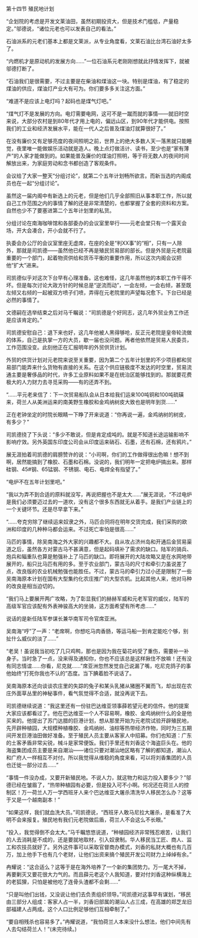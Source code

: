 

第十四节 殖民地计划

“企划院的考虑是开发文莱油田，虽然初期投资大，但是技术门槛低，产量稳定。”邬德说，“诸位元老也可以发表自己的看法。”

石油派系的元老们基本上都是文莱派，从专业角度看，文莱石油比台湾石油好太多了。

“内燃机才是原动机的发展方向……”一位石油系元老刚刚想就此抒情发挥下，就被邬德打断了。

“石油我们是很需要，不过主要是在柴油和煤油这一块。特别是煤油，有了稳定的煤油的供应，煤油灯产业大有可为。你们要多多关注这方面。”

“难道不是应该上电灯吗？起码也是煤气灯吧。”

“煤气灯不是发展的方向。电灯需要电网，这可不是一蹴而就的事情――就旧时空来说，大部分农村是到80年代才用上电的，偏远山区，到90年代才能供电。按照我们的工业和经济发展水平，能在一代人之后普及煤油灯就算很好了。”

在没有廉价又有足够亮度的夜间照明之前，世界上的绝大多数人天一落黑就只能睡觉，夜里唯一能做娱乐活动就是造人。晚上点灯做活计、读书，至少也是“家有薄产”的人家才能做到的。如果能普及廉价的煤油灯照明，等于将无数人的夜间时间解放出来，为家庭劳动和念书都创造了客观条件。

会议给了大家一整天“分组讨论”，就第二个五年计划畅所欲言。而新当选的内阁成员也在一起“分组讨论”。

虽然这一届内阁中有新选上的元老，但是他们几乎全部照旧从事本职工作，所以就自己工作范围之内的事情了解的还是非常清楚的，也都掌握了全套的资料和方案。自然也少不了要塞进第二个五年计划里的私货。

分组讨论在南海咖啡馆和各部委办的会议室里举行――元老会堂只有一个露天会场，开大会凑合，开小会就不行了。

执委会办公厅的会议室里座无虚席，在座的全是“判XX事”的“相”，只有一人除外，那就是司凯德――虽然他已经不再是殖民贸易部的部长。但是外贸是元老院最重要的一个部门，起着物资供给和货币平衡的重要作用，所以这次内阁会议把他“扩大”进来。

司凯德似乎对这次下台早有心理准备。这也难怪，这几年虽然他的本职工作干得不坏。但是每次讨论大政方针的时候总是“逆流而动”，一会左倾，一会右倾，甚至既左倾又右倾的一起被双方喷子们喷，弄得在元老院里的声望每况愈下。下台已经是必然的事情了。

文德嗣在选举结束之后对马千瞩说：“司凯德是个好同志，这几年外贸业务工作还是应该肯定的。”

司凯德安慰自己：退下来也好，这几年他被人黑得够呛，反正元老院是皇帝轮流做的体系，自己是执掌一方的大员，歇一届也没问题。再者他依然是贸易人民委员，工作范围没变。此刻他正在汇报明年的外贸供货计划。

外贸的供货计划对元老院来说至关重要，因为第二个五年计划里的不少项目都和贸易部门能弄来什么货物有直接的关系。在这个供应链极度不发达的时空里，贸易流通主要是奢侈品的时代，许多工业原料如果不是在统治区能够找到的。那就要花费极大的人力财力去寻觅采购――有的还弄不到。

“……平元老来信了：下一次贸易船队会从日本给我们运来100吨铜和100吨硫磺来，荷兰人从美洲运来的南美野生橡胶和金鸡纳树皮大致也是明年到货……”

正在老钟坐定的时院长眼睛一下睁了开来说道：“你再说一遍，金鸡纳树的树皮，有多少？”

司凯德挠了下头说：“多少不敢说，但是肯定成吨的。就是不知道长途运输影响不影响疗效。另外英国东印度公司会从印度运来硝石、石墨，还有石棉，还有鸦片。”

展无涯拍着司凯德的肩膀赞许的说：“小司啊，你们的工作做得很出色嘛！想不到啊，居然能搞到了橡胶、石墨和石棉。没说的，我们明年一定把电炉搞出来。那样硅钢、45#钢、65锰钢、不锈钢、电石、电焊全有指望了。”

“电炉不在五年计划里吧。”

“我以为弄不到合适的原料就没写，再说把握也不是太大……”展无涯说，“不过电炉是我们必须要迈过去的一道坎，没有这个很多东西就无从着手。是我们产业链上的一个关键环节。还是尽早拿下来。”

“……夸克穷除了继续运来奴隶之外，马匹合同将在明年交货完成，我们采购的欧洲和印度的几种种马都会运来。不过死亡率怕是很高……”

马匹的事情，除吴南海之外大家的兴趣都不大。自从攻占济州岛和开通后金贸易渠道之后，虽然各方对蒙古马不甚满意，但是起码填补了需求的缺口。陆军的骑兵、炮兵和辎重队也算是勉强补上了马匹的缺口。即将展开的大陆攻略又是在水网地带展开的，船只比马匹有用的多。至于农业部门，蒙古马的尺寸和牵引力虽说差了点，改良版的农业机械勉强也能胜任。不过，蒙古马的牵引力过小还是限制了一些吴南海原本计划在国有大型集约化农庄推广的大型农机。比起其他人来，他对马种的改良是相当迫切的。

“我们马上要展开两广攻略，为了彰显我们的赫赫军威和元老军官的威仪，陆军的高级军官应该配有外表神骏高大的坐骑，这方面希望有所考虑……”

说话的是新任陆军参谋长兼华南军司令官席亚洲。

吴南海“哼”了一声：“老席啊，你想吃马肉香肠，等运马船一到肯定能吃个够，别扯什么威仪的淡了……”

“老吴！虽说我当初吃了几只鸡鸭，那也是因为我在菊花屿受了重伤，需要补一补身子。当时急了一点，没来得及通知你，你也不应该总是这样揪住不放嘛！还有没有同志情谊……你看，尼克就……”席亚洲忽然发觉自己说漏了嘴，吃尼克鸽子的事他始终“打死你我也不认的”态度。当下腆着脸不说话了。

吴南海原本还向谈谈农庄里的失踪的兔子和某头乳猪从猪圈不翼而飞，却出现在农庄外面草丛里的神秘事件，看气氛觉得不合适，就没再说下去。

司凯德继续说道：“我这里还有一份驻巴达维亚领事薛若望元老的信件。他的提案大家应该都看过了。他在巴达维亚一个人不容易啊，橡胶、金鸡纳树什么的全是他买来的。他提出了苏门达腊的巨港计划，想从那里开始为元老院试验开辟殖民地，先开辟种植园，大规模种植橡胶、金鸡纳树、油棕等热带经济作物，同时为三五期间开发巨港油田做好准备。至于殖民人员主要从客家人中招募。你们也知道：广东的土客矛盾非常尖锐，械斗是家常便饭。我们手里还有刘香这个海盗巨头在。他的海盗集团成员主要是来自潮汕――诸位只要对潮汕地区略有了解的都知道，潮汕人和广府人一样相互不对付。所以我觉得从维稳的角度来看，可以将刘香集团的人员也迁徙一部分过去……”

“事情一件没办成，又要开新殖民地。不说人力，就这物力和运力投入要多少？”邬德已经在皱眉了，“热带种植园有必要，但是投入可不小啊。何况还在荷兰人的控制区！万一荷兰人万一学西班牙人来个巴达维亚大屠杀清洗华人移民怎么办？这等于又是一个越南副本！”

“如果这样，我们就血洗大员。”司凯德说，“西班牙人敢马尼拉大屠杀，是看准了大明不会来报复。殖民地有我们元老院做后盾，荷兰人不会这么不长眼。”

“投入，我觉得倒不会太大。”马千瞩悠悠说道，“种植园经济非常残忍艰苦，让我们的人去消耗是不成的，还是要就地取材，引入奴隶制。华人移民当工匠、商人、监工和农技员就好了。另外这件事可以采取官督商办模式，刘香的私财大概也有几百万，加上他手下也有几个老财，让他们出资来搞个殖民开发公司财力上绰绰有余。”

冉耀说：“这合适么？这等于是在海外培养了一个新的集团势力。万一尾大不掉，再要剿灭又要花很大力气的。而且薛元老这个人我知道，要对付刘香这种纵横海上的老狐狸，只怕是被他吃了连骨头渣都不会剩……”

“只是叫他们出钱，又没说让他们去负责组织领导。”司凯德对这事早有谋划，“移民由三部分人组成：客家人占一半，刘香旧部属的潮汕人占三成，在高雄的郑芝龙旧部福建人占两成。这个人口比例足够他们互相牵制了。”

“要自相残杀也容易多了。”冉耀说道，“我怕荷兰人本来没什么想法，他们中间先有人去勾结荷兰人！”(未完待续。)

